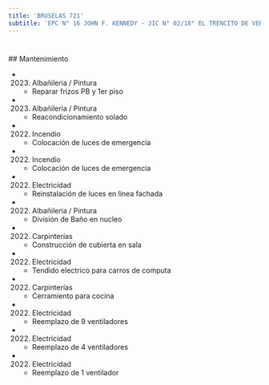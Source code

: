 ```yaml
---
title: 'BRUSELAS 721'
subtitle: 'EPC N° 16 JOHN F. KENNEDY - JIC N° 02/18° EL TRENCITO DE VERSALLES - CECIE N° 18 - EPC N° 25 ESTADOS UNIDOS DE AMERICA'
---
```


#


 ## Mantenimiento

*  (2023) Albañileria / Pintura 
    + Reparar frizos PB y 1er piso

*  (2023) Albañileria / Pintura 
    + Reacondicionamiento solado

*  (2022) Incendio 
    + Colocación de luces de emergencia

*  (2022) Incendio 
    + Colocación de luces de emergencia

*  (2022) Electricidad 
    + Reinstalación de luces en linea fachada

*  (2022) Albañileria / Pintura 
    + División de Baño en nucleo

*  (2022) Carpinterías 
    + Construcción de cubierta en sala

*  (2022) Electricidad 
    + Tendido electrico para carros de computa

*  (2022) Carpinterías 
    + Cerramiento para cocina

*  (2022) Electricidad 
    + Reemplazo de 9 ventiladores

*  (2022) Electricidad 
    + Reemplazo de 4 ventiladores

*  (2022) Electricidad 
    + Reemplazo de 1 ventilador



